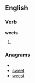 
==English==

===Verb===
'''weets'''

# {{third-person singular of|[[weet]]}}

===Anagrams===
* {{alphagram|eestw}}
* [[sweet#English|sweet]]
* [[weest#English|weest]]